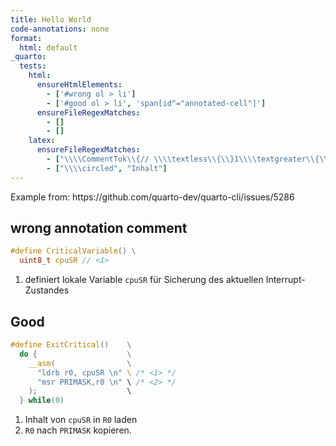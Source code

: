 ```yaml
---
title: Hello World
code-annotations: none
format:
  html: default
_quarto:
  tests: 
    html:
      ensureHtmlElements:
        - ['#wrong ol > li']
        - ['#good ol > li', 'span[id^="annotated-cell"]']
      ensureFileRegexMatches:
        - []
        - []
    latex:
      ensureFileRegexMatches:
        - ["\\\\CommentTok\\{// \\\\textless\\{\\}1\\\\textgreater\\{\\}\\}", "\\item", "definiert"]
        - ["\\\\circled", "Inhalt"]
---
```


Example from: https://github.com/quarto-dev/quarto-cli/issues/5286

## wrong annotation comment {#wrong}

``` c
#define CriticalVariable() \
  uint8_t cpuSR // <1>
```
1. definiert lokale Variable `cpuSR` für Sicherung des aktuellen Interrupt-Zustandes

## Good {#good}

``` c
#define ExitCritical()    \
  do {                    \
    __asm(                \
      "ldrb r0, cpuSR \n" \ /* <1> */
      "msr PRIMASK,r0 \n" \ /* <2> */
    );                    \
  } while(0)
```
1. Inhalt von `cpuSR` in `R0` laden
2. `R0` nach `PRIMASK` kopieren.